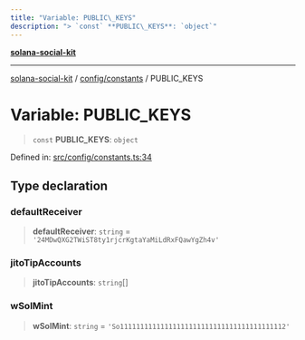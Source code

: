 ```yaml
---
title: "Variable: PUBLIC\_KEYS"
description: "> `const` **PUBLIC\_KEYS**: `object`"
---
```


[**solana-social-kit**](../../../README.mdx)

***

[solana-social-kit](../../../README.mdx) / [config/constants](../README.mdx) / PUBLIC\_KEYS

# Variable: PUBLIC\_KEYS

> `const` **PUBLIC\_KEYS**: `object`

Defined in: [src/config/constants.ts:34](https://github.com/SendArcade/solana-app-kit/blob/bd4b3556b8f469c27ebb06f4df65b3a36b43ba3b/src/config/constants.ts#L34)

## Type declaration

### defaultReceiver

> **defaultReceiver**: `string` = `'24MDwQXG2TWiST8ty1rjcrKgtaYaMiLdRxFQawYgZh4v'`

### jitoTipAccounts

> **jitoTipAccounts**: `string`[]

### wSolMint

> **wSolMint**: `string` = `'So11111111111111111111111111111111111111112'`
